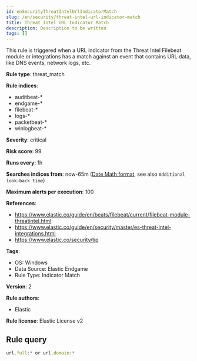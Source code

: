 ```yaml
---
id: enSecurityThreatIntelUrlIndicatorMatch
slug: /en/security/threat-intel-url-indicator-match
title: Threat Intel URL Indicator Match
description: Description to be written
tags: []
---
```


<div id="threat-intel-url-indicator-match"></div>

This rule is triggered when a URL indicator from the Threat Intel Filebeat module or integrations has a match against an event that contains URL data, like DNS events, network logs, etc.

**Rule type**: threat_match

**Rule indices**: 

* auditbeat-*
* endgame-*
* filebeat-*
* logs-*
* packetbeat-*
* winlogbeat-*

**Severity**: critical

**Risk score**: 99

**Runs every**: 1h

**Searches indices from**: now-65m ([Date Math format](((ref))/common-options.html#date-math), see also <DocLink id="enSecurityRulesUiCreate" section="set-the-rules-schedule">`Additional look-back time`</DocLink>)

**Maximum alerts per execution**: 100

**References**: 

* https://www.elastic.co/guide/en/beats/filebeat/current/filebeat-module-threatintel.html
* https://www.elastic.co/guide/en/security/master/es-threat-intel-integrations.html
* https://www.elastic.co/security/tip

**Tags**: 

* OS: Windows
* Data Source: Elastic Endgame
* Rule Type: Indicator Match

**Version**: 2

**Rule authors**: 

* Elastic

**Rule license**: Elastic License v2

## Rule query

```js
url.full:* or url.domain:*

```
